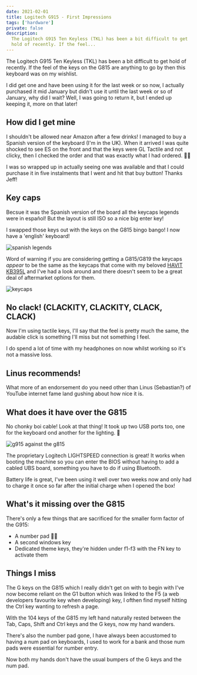 ```yaml
---
date: 2021-02-01
title: Logitech G915 - First Impressions
tags: ['hardware']
private: false
description:
  The Logitech G915 Ten Keyless (TKL) has been a bit difficult to get
  hold of recently. If the feel...
---
```


The Logitech G915 Ten Keyless (TKL) has been a bit difficult to get
hold of recently. If the feel of the keys on the G815 are anything to
go by then this keyboard was on my wishlist.

I did get one and have been using it for the last week or so now, I
actually purchased it mid January but didn't use it until the last
week or so of January, why did I wait? Well, I was going to return it,
but I ended up keeping it, more on that later!

## How did I get mine

I shouldn't be allowed near Amazon after a few drinks! I managed to
buy a Spanish version of the keyboard (I'm in the UK). When it arrived
I was quite shocked to see ES on the front and that the keys were GL
Tactile and not clicky, then I checked the order and that was exactly
what I had ordered. 🤦‍♀️

I was so wrapped up in actually seeing one was available and that I
could purchase it in five instalments that I went and hit that buy
button! Thanks Jeff!

## Key caps

Becsue it was the Spanish version of the board all the keycaps legends
were in español! But the layout is still ISO so a nice big enter key!

I swapped those keys out with the keys on the G815 bingo bango! I now
have a 'english' keyboard!

![spanish legends]

Word of warning if you are considering getting a G815/G819 the keycaps
_appear_ to be the same as the keycaps that come with my beloved
[HAVIT KB395L] and I've had a look around and there doesn't seem to be
a great deal of aftermarket options for them.

![keycaps]

## No clack! (CLACKITY, CLACKITY, CLACK, CLACK)

Now I'm using tactile keys, I'll say that the feel is pretty much the
same, the audable click is something I'll miss but not something I
feel.

I do spend a lot of time with my headphones on now whilst working so
it's not a massive loss.

## Linus recommends!

What more of an endorsement do you need other than Linus (Sebastian?)
of YouTube internet fame land gushing about how nice it is.

<YouTube youTubeId="-rBV4I_LWhg" />

## What does it have over the G815

No chonky boi cable! Look at that thing! It took up two USB ports too,
one for the keyboard ond another for the lighting. 😬

![g915 against the g815]

The proprietary Logitech LIGHTSPEED connection is great! It works when
booting the machine so you can enter the BIOS without having to add a
cabled UBS board, something you have to do if using Bluetooth.

Battery life is great, I've been using it well over two weeks now and
only had to charge it once so far after the initial charge when I
opened the box!

## What's it missing over the G815

There's only a few things that are sacrificed for the smaller form
factor of the G915:

- A number pad 🤦‍♀️
- A second windows key
- Dedicated theme keys, they're hidden under f1-f3 with the FN key to
  activate them

## Things I miss

The G keys on the G815 which I really didn't get on with to begin with
I've now become reliant on the G1 button which was linked to the F5 (a
web developers favourite key when developing) key, I ofthen find
myself hitting the Ctrl key wanting to refresh a page.

With the 104 keys of the G815 my left hand naturally rested between
the Tab, Caps, Shift and Ctrl keys and the G keys, now my hand
wanders.

There's also the number pad gone, I have always been accustomed to
having a num pad on keyboards, I used to work for a bank and those num
pads were essential for number entry.

Now both my hands don't have the usual bumpers of the G keys and the
num pad.

[logitech g815]: https://scottspence.com/2020/06/20/logitech-g815/
[havit kb395l]:
  https://www.amazon.co.uk/gp/product/B0767YQQTQ/ref=ox_sc_saved_title_1?smid=A144NZUZAZWQSX&psc=1
[spanish legends]: ./spanish-legends.jpg
[keycaps]: ./keycaps.jpg
[g915 against the g815]: ./chonka-cable.jpg
